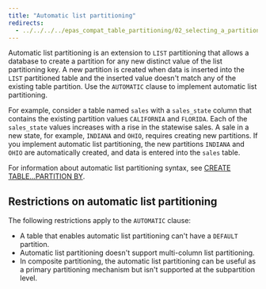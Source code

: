 ```yaml
---
title: "Automatic list partitioning"
redirects:
  - ../../../../epas_compat_table_partitioning/02_selecting_a_partition_type/02_automatic_list_partitioning #generated for docs/epas/reorg-role-use-case-mode
---
```


<div id="automatic_list_partitioning" class="registered_link"></div>

Automatic list partitioning is an extension to `LIST` partitioning that allows a database to create a partition for any new distinct value of the list partitioning key. A new partition is created when data is inserted into the `LIST` partitioned table and the inserted value doesn't match any of the existing table partition. Use the `AUTOMATIC` clause to implement automatic list partitioning.

For example, consider a table named `sales` with a `sales_state` column that contains the existing partition values `CALIFORNIA` and `FLORIDA`. Each of the `sales_state` values increases with a rise in the statewise sales. A sale in a new state, for example, `INDIANA` and `OHIO`, requires creating new partitions. If you implement automatic list partitioning, the new partitions `INDIANA` and `OHIO` are automatically created, and data is entered into the `sales` table.

For information about automatic list partitioning syntax, see [CREATE TABLE...PARTITION BY](/../../../reference/oracle_compatibility_reference/04_partitioning_commands_compatible_with_oracle_databases/01_create_table_partition_by/#create_table_partition_by).

## Restrictions on automatic list partitioning

The following restrictions apply to the `AUTOMATIC` clause:

-   A table that enables automatic list partitioning can't have a `DEFAULT` partition.
-   Automatic list partitioning doesn't support multi-column list partitioning.
-   In composite partitioning, the automatic list partitioning can be useful as a primary partitioning mechanism but isn't supported at the subpartition level.
